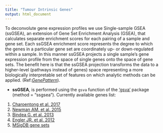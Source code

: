 ```yaml
---
title: "Tumour Intrinsic Genes"
output: html_document
---
```

   
To deconvolute gene expression profiles we use Single-sample GSEA (ssGSEA), an extension of Gene Set Enrichment Analysis
(GSEA), that calculates separate enrichment scores for each pairing of a sample and gene
set. Each ssGSEA enrichment score represents the degree to which the genes in a
particular gene set are coordinately up- or down-regulated within a sample. In this
manner ssGSEA projects a single sample’s gene expression profile from the space of
single genes onto the space of gene sets. The benefit
here is that the ssGSEA projection transforms the data to a higher-level (pathways
instead of genes) space representing a more biologically interpretable set of features on
which analytic methods can be applied. (Ref:[*GenePattern*](http://www.broadinstitute.org/cancer/software/genepattern/modules/docs/ssGSEAProjection/4)).     

* **ssGSEA**, is performed using the `gsva` function of the [‘gsva’](http://www.bioconductor.org/packages/2.12/bioc/html/GSVA.html) package (method = "ssgsea"). Currently available genes list: 
1. [Charoentong et al. 2017](https://www.ncbi.nlm.nih.gov/pubmed/28052254)
2. [Newman AM. et al. 2015](http://www.ncbi.nlm.nih.gov/pubmed/25822800)
3. [Bindea G. et al. 2013](http://www.ncbi.nlm.nih.gov/pubmed/24138885) 
4. [Engler JR. et al. 2012](http://www.ncbi.nlm.nih.gov/pubmed/22937035)   
5. [MSigDB gene sets](http://software.broadinstitute.org/gsea/msigdb/index.jsp)   
